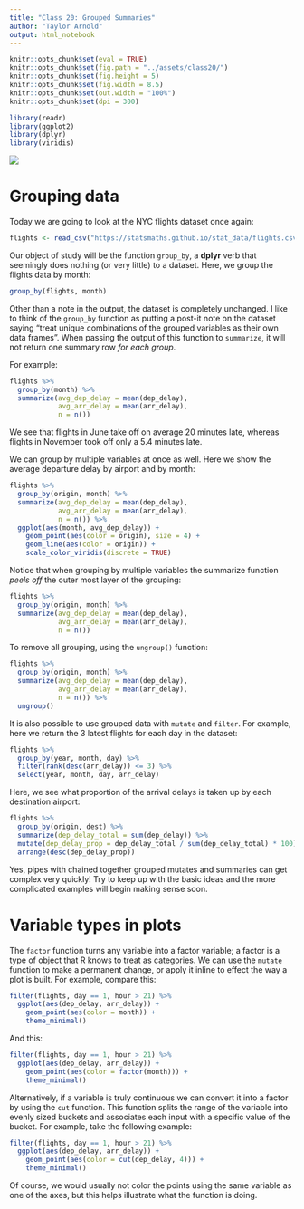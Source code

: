 ```yaml
---
title: "Class 20: Grouped Summaries"
author: "Taylor Arnold"
output: html_notebook
---
```


```r
knitr::opts_chunk$set(eval = TRUE)
knitr::opts_chunk$set(fig.path = "../assets/class20/")
knitr::opts_chunk$set(fig.height = 5)
knitr::opts_chunk$set(fig.width = 8.5)
knitr::opts_chunk$set(out.width = "100%")
knitr::opts_chunk$set(dpi = 300)
```

```r
library(readr)
library(ggplot2)
library(dplyr)
library(viridis)
```

![](../assets/img/data_pipeline_transform.png)

# Grouping data

Today we are going to look at the NYC flights dataset once again:

```r
flights <- read_csv("https://statsmaths.github.io/stat_data/flights.csv")
```

Our object of study will be the function `group_by`, a **dplyr**
verb that seemingly does nothing (or very little) to a dataset.
Here, we group the flights data by month:

```r
group_by(flights, month)
```

Other than a note in the output, the dataset is completely unchanged.
I like to think of the `group_by` function as putting a post-it note
on the dataset saying "treat unique combinations of the grouped variables
as their own data frames". When passing the output of this function
to `summarize`, it will not return one summary row *for each group*.

For example:

```r
flights %>%
  group_by(month) %>%
  summarize(avg_dep_delay = mean(dep_delay),
            avg_arr_delay = mean(arr_delay),
            n = n())
```

We see that flights in June take off on average 20 minutes late, whereas
flights in November took off only a 5.4 minutes late.

We can group by multiple variables at once as well. Here we show the
average departure delay by airport and by month:

```r
flights %>%
  group_by(origin, month) %>%
  summarize(avg_dep_delay = mean(dep_delay),
            avg_arr_delay = mean(arr_delay),
            n = n()) %>%
  ggplot(aes(month, avg_dep_delay)) +
    geom_point(aes(color = origin), size = 4) +
    geom_line(aes(color = origin)) +
    scale_color_viridis(discrete = TRUE)
```

Notice that when grouping by multiple variables the summarize
function *peels off* the outer most layer of the grouping:

```r
flights %>%
  group_by(origin, month) %>%
  summarize(avg_dep_delay = mean(dep_delay),
            avg_arr_delay = mean(arr_delay),
            n = n())
```

To remove all grouping, using the `ungroup()` function:

```r
flights %>%
  group_by(origin, month) %>%
  summarize(avg_dep_delay = mean(dep_delay),
            avg_arr_delay = mean(arr_delay),
            n = n()) %>%
  ungroup()
```

It is also possible to use grouped data with `mutate` and
`filter`. For example, here we return the 3 latest flights
for each day in the dataset:

```r
flights %>%
  group_by(year, month, day) %>%
  filter(rank(desc(arr_delay)) <= 3) %>%
  select(year, month, day, arr_delay)
```

Here, we see what proportion of the arrival delays is taken
up by each destination airport:

```r
flights %>%
  group_by(origin, dest) %>%
  summarize(dep_delay_total = sum(dep_delay)) %>%
  mutate(dep_delay_prop = dep_delay_total / sum(dep_delay_total) * 100) %>%
  arrange(desc(dep_delay_prop))
```

Yes, pipes with chained together grouped mutates and summaries
can get complex very quickly! Try to keep up with the basic ideas
and the more complicated examples will begin making sense soon.

# Variable types in plots

The `factor` function turns any variable into a factor
variable; a factor is a type of object that R knows to treat as categories.
We can use the `mutate` function to make a permanent
change, or apply it inline to effect the way a plot is built.
For example, compare this:

```r
filter(flights, day == 1, hour > 21) %>%
  ggplot(aes(dep_delay, arr_delay)) +
    geom_point(aes(color = month)) +
    theme_minimal()
```

And this:

```r
filter(flights, day == 1, hour > 21) %>%
  ggplot(aes(dep_delay, arr_delay)) +
    geom_point(aes(color = factor(month))) +
    theme_minimal()
```

Alternatively, if a variable is truly continuous we can convert
it into a factor by using the `cut` function. This function splits
the range of the variable into evenly sized buckets and associates
each input with a specific value of the bucket. For example,
take the following example:

```r
filter(flights, day == 1, hour > 21) %>%
  ggplot(aes(dep_delay, arr_delay)) +
    geom_point(aes(color = cut(dep_delay, 4))) +
    theme_minimal()
```

Of course, we would usually not color the points using the same
variable as one of the axes, but this helps illustrate what the
function is doing.


